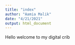 ```yaml
---
title: "index"
author: "Aamia Malik"
date: "4/21/2021"
output: html_document
---
```


Hello welcome to my digital crib